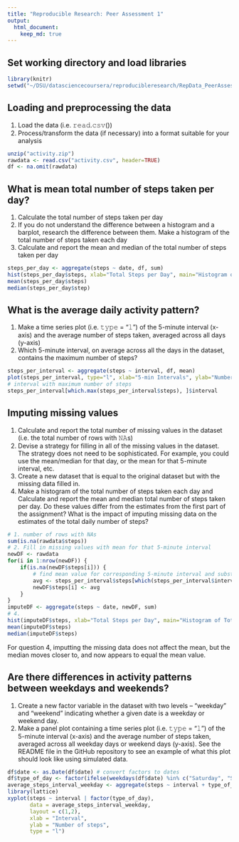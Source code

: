 ```yaml
---
title: "Reproducible Research: Peer Assessment 1"
output: 
  html_document:
    keep_md: true
---
```


## Set working directory and load libraries
```r
library(knitr)
setwd("~/DSU/datasciencecoursera/reproducibleresearch/RepData_PeerAssessment1")
```

## Loading and preprocessing the data
1. Load the data (i.e. 𝚛𝚎𝚊𝚍.𝚌𝚜𝚟())
2. Process/transform the data (if necessary) into a format suitable for your analysis
```r
unzip("activity.zip")
rawdata <- read.csv("activity.csv", header=TRUE)
df <- na.omit(rawdata)
```

## What is mean total number of steps taken per day?
1. Calculate the total number of steps taken per day
2. If you do not understand the difference between a histogram and a barplot, research the difference between them. Make a histogram of the total number of steps taken each day
3. Calculate and report the mean and median of the total number of steps taken per day
```r
steps_per_day <- aggregate(steps ~ date, df, sum)
hist(steps_per_day$steps, xlab="Total Steps per Day", main="Histogram of Total Number of Steps per Day")
mean(steps_per_day$steps)
median(steps_per_day$step)
```

## What is the average daily activity pattern?
1. Make a time series plot (i.e. 𝚝𝚢𝚙𝚎 = "𝚕") of the 5-minute interval (x-axis) and the average number of steps taken, averaged across all days (y-axis)
2. Which 5-minute interval, on average across all the days in the dataset, contains the maximum number of steps?
```r
steps_per_interval <- aggregate(steps ~ interval, df, mean)
plot(steps_per_interval, type="l", xlab="5-min Intervals", ylab="Number of Steps", main="Average Number of Steps Across All Days" )
# interval with maximum number of steps
steps_per_interval[which.max(steps_per_interval$steps), ]$interval
```


## Imputing missing values
1. Calculate and report the total number of missing values in the dataset (i.e. the total number of rows with 𝙽𝙰s)
2. Devise a strategy for filling in all of the missing values in the dataset. The strategy does not need to be sophisticated. For example, you could use the mean/median for that day, or the mean for that 5-minute interval, etc.
3. Create a new dataset that is equal to the original dataset but with the missing data filled in.
4. Make a histogram of the total number of steps taken each day and Calculate and report the mean and median total number of steps taken per day. Do these values differ from the estimates from the first part of the assignment? What is the impact of imputing missing data on the estimates of the total daily number of steps?
```r
# 1. number of rows with NAs
sum(is.na(rawdata$steps))
# 2. Fill in missing values with mean for that 5-minute interval
newDF <- rawdata
for(i in 1:nrow(newDF)) {
    if(is.na(newDF$steps[i])) {
        # find mean value for corresponding 5-minute interval and substitute avg steps for the NA
        avg <- steps_per_interval$steps[which(steps_per_interval$interval == newDF$interval[i])]
        newDF$steps[i] <- avg
    }
}
imputeDF <- aggregate(steps ~ date, newDF, sum)
# 4. 
hist(imputeDF$steps, xlab="Total Steps per Day", main="Histogram of Total Number of Steps per Day (Imputed)")
mean(imputeDF$steps)
median(imputeDF$steps)
```
For question 4, imputting the missing data does not affect the mean, but the median moves closer to, and now appears to equal the mean value. 

## Are there differences in activity patterns between weekdays and weekends?
1. Create a new factor variable in the dataset with two levels – “weekday” and “weekend” indicating whether a given date is a weekday or weekend day.
2. Make a panel plot containing a time series plot (i.e. 𝚝𝚢𝚙𝚎 = "𝚕") of the 5-minute interval (x-axis) and the average number of steps taken, averaged across all weekday days or weekend days (y-axis). See the README file in the GitHub repository to see an example of what this plot should look like using simulated data.

```r
df$date <- as.Date(df$date) # convert factors to dates
df$type_of_day <- factor(ifelse(weekdays(df$date) %in% c("Saturday", "Sunday"), "weekend", "weekday"), levels=c("weekday", "weekend"))
average_steps_interval_weekday <- aggregate(steps ~ interval + type_of_day, df, mean)
library(lattice)
xyplot(steps ~ interval | factor(type_of_day), 
       data = average_steps_interval_weekday,
       layout = c(1,2),
       xlab = "Interval",
       ylab = "Number of steps",
       type = "l")
```
